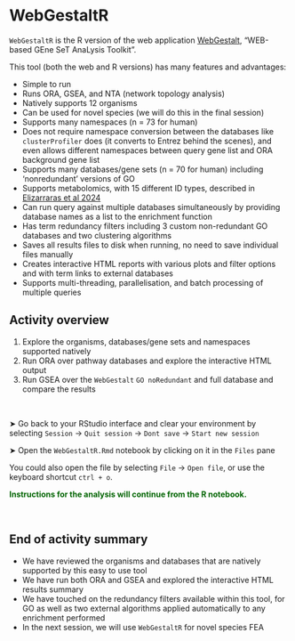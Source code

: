 # WebGestaltR

`WebGestaltR` is the R version of the web application [WebGestalt](www.webgestalt.org), "WEB-based GEne SeT AnaLysis Toolkit". 

This tool (both the web and R versions) has many features and advantages: 

- Simple to run 
- Runs ORA, GSEA, and NTA (network topology analysis)
- Natively supports 12 organisms
- Can be used for novel species (we will do this in the final session)
- Supports many namespaces (n = 73 for human) 
- Does not require namespace conversion between the databases like  `clusterProfiler` does (it converts to Entrez behind the scenes), and even allows different namespaces between query gene list and ORA background gene list 
- Supports many databases/gene sets (n = 70 for human) including 'nonredundant' versions of GO
- Supports metabolomics, with 15 different ID types, described in [Elizarraras et al 2024](https://academic.oup.com/nar/article/52/W1/W415/7684598)
- Can run query against multiple databases simultaneously by providing database names as a list to the enrichment function
- Has term redundancy filters including 3 custom non-redundant GO databases and two clustering algorithms
- Saves all results files to disk when running, no need to save  individual files manually
- Creates interactive HTML reports with various plots and filter options and with term links to external databases
- Supports multi-threading, parallelisation, and batch processing of multiple queries 
 




## Activity overview

1. Explore the organisms, databases/gene sets and namespaces supported natively
2. Run ORA over pathway databases and explore the interactive HTML output
3. Run GSEA over the `WebGestalt` `GO noRedundant` and full database and compare the results

<p>&nbsp;</p>  <!-- insert blank line -->



&#x27A4; Go back to your RStudio interface and clear your environment by selecting `Session` &rarr; `Quit session` &rarr; `Dont save` &rarr; `Start new session`



&#x27A4; Open the `WebGestaltR.Rmd` notebook by clicking on it in the `Files` pane

You could also open the file by selecting `File` &rarr; `Open file`, or use the keyboard shortcut `ctrl + o`. 


**<span style="color: #006400;">Instructions for the analysis will continue from the R notebook.</span>**


<p>&nbsp;</p>  <!-- insert blank line -->

## End of activity summary

- We have reviewed the organisms and databases that are natively supported by this easy to use tool 
- We have run both ORA and GSEA and explored the interactive HTML results summary  
- We have touched on the redundancy filters available within this tool, for GO as well as two external algorithms applied automatically to any enrichment performed
- In the next session, we will use `WebGestaltR` for novel species FEA